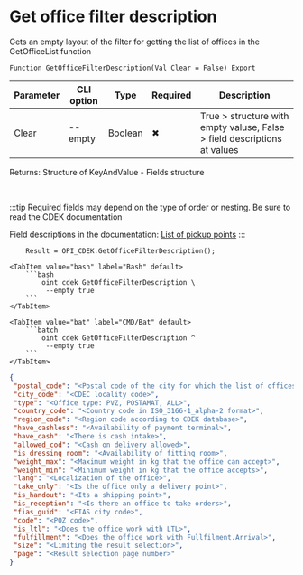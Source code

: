 ﻿---
sidebar_position: 6
---


# Get office filter description
 Gets an empty layout of the filter for getting the list of offices in the GetOfficeList function



`Function GetOfficeFilterDescription(Val Clear = False) Export`

  | Parameter | CLI option | Type | Required | Description |
  |-|-|-|-|-|
  | Clear | --empty | Boolean | &#x2716; | True > structure with empty valuse, False > field descriptions at values |

  
  Returns:  Structure of KeyAndValue - Fields structure

<br/>

:::tip
Required fields may depend on the type of order or nesting. Be sure to read the CDEK documentation

Field descriptions in the documentation: [List of pickup points](https://api-docs.cdek.ru/36990336.html)
:::
<br/>


```bsl title="1C:Enterprise/OneScript code example"
    Result = OPI_CDEK.GetOfficeFilterDescription();
```
 

 <Tabs>
  
    <TabItem value="bash" label="Bash" default>
        ```bash
            oint cdek GetOfficeFilterDescription \
             --empty true
        ```
    </TabItem>
  
    <TabItem value="bat" label="CMD/Bat" default>
        ```batch
            oint cdek GetOfficeFilterDescription ^
             --empty true
        ```
    </TabItem>
</Tabs>


```json title="Result"
{
 "postal_code": "<Postal code of the city for which the list of offices is required>",
 "city_code": "<CDEC locality code>",
 "type": "<Office type: PVZ, POSTAMAT, ALL>",
 "country_code": "<Country code in ISO_3166-1_alpha-2 format>",
 "region_code": "<Region code according to CDEK database>",
 "have_cashless": "<Availability of payment terminal>",
 "have_cash": "<There is cash intake>",
 "allowed_cod": "<Cash on delivery allowed>",
 "is_dressing_room": "<Availability of fitting room>",
 "weight_max": "<Maximum weight in kg that the office can accept>",
 "weight_min": "<Minimum weight in kg that the office accepts>",
 "lang": "<Localization of the office>",
 "take_only": "<Is the office only a delivery point>",
 "is_handout": "<Its a shipping point>",
 "is_reception": "<Is there an office to take orders>",
 "fias_guid": "<FIAS city code>",
 "code": "<POZ code>",
 "is_ltl": "<Does the office work with LTL>",
 "fulfillment": "<Does the office work with Fullfilment.Arrival>",
 "size": "<Limiting the result selection>",
 "page": "<Result selection page number>"
}
```
